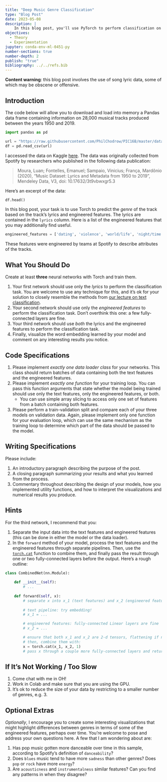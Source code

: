 ```yaml
---
title: "Deep Music Genre Classification"
type: "Blog Post"
date: 2023-05-08
description: |
    In this blog post, you'll use PyTorch to perform classification on a data set of song attributes, comparing approaches that use only lyrics, approaches that use only quantitative audio features, and approaches that use both. 
objectives: 
  - Theory
  - Experimentation
jupyter: conda-env-ml-0451-py
number-sections: true
number-depth: 2
publish: "true"
bibliography: ../../refs.bib
---
```


::: {.callout-important}

**Content warning**: this blog post involves the use of song lyric data, some of which may be obscene or offensive. 

:::

## Introduction

The code below will allow you to download and load into memory a Pandas data frame containing information on 28,000 musical tracks produced between the years 1950 and 2019. 

```python
import pandas as pd

url = "https://raw.githubusercontent.com/PhilChodrow/PIC16B/master/datasets/tcc_ceds_music.csv"
df = pd.read_csv(url)
```

I accessed the data on Kaggle [here](https://www.kaggle.com/datasets/saurabhshahane/music-dataset-1950-to-2019). The data was originally collected from Spotify by researchers who published in the following data publication:

> Moura, Luan; Fontelles, Emanuel; Sampaio, Vinicius; França, Mardônio (2020), “Music Dataset: Lyrics and Metadata from 1950 to 2019”, Mendeley Data, V3, doi: 10.17632/3t9vbwxgr5.3

Here's an excerpt of the data: 

```python
df.head()
```

In this blog post, your task is to use Torch to predict the *genre* of the track based on the track's lyrics and engineered features. The lyrics are contained in the `lyrics` column. Here is a list of the engineered features that you may additionally find useful. 

```python
engineered_features = ['dating', 'violence', 'world/life', 'night/time','shake the audience','family/gospel', 'romantic', 'communication','obscene', 'music', 'movement/places', 'light/visual perceptions','family/spiritual', 'like/girls', 'sadness', 'feelings', 'danceability','loudness', 'acousticness', 'instrumentalness', 'valence', 'energy']      
```

These features were engineered by teams at Spotify to describe attributes of the tracks. 

## What You Should Do

Create at least **three** neural networks with Torch and train them. 

1. Your first network should use only the *lyrics* to perform the classification task. You are welcome to use any technique for this, and it's ok for your solution to closely resemble the methods from [our lecture on text classification](../../lecture-notes/text-classification.ipynb). 
2. Your second network should use only the *engineered features* to perform the classification task. Don't overthink this one: a few fully-connected layers are fine. 
3. Your third network should use *both* the lyrics and the engineered features to perform the classification task. 
4. Finally, visualize the word embedding learned by your model and comment on any interesting results you notice. 

## Code Specifications

1. Please implement *exactly one data loader class* for your networks. This class should return batches of data containing both the text features and the engineered features. 
2. Please implement *exactly one function* for your training loop. You can pass this function arguments that state whether the model being trained should use only the text features, only the engineered features, or both. 
    - You can use simple array slicing to access only one set of features from a batch containing both features. 
3. Please perform a train-validation split and compare each of your three models on validation data. Again, please implement only one function for your evaluation loop, which can use the same mechanism as the training loop to determine which part of the data should be passed to the model. 

## Writing Specifications

Please include: 

1. An introductory paragraph describing the purpose of the post. 
2. A closing paragraph summarizing your results and what you learned from the process. 
3. Commentary throughout describing the design of your models, how you implemented utility functions, and how to interpret the visualizations and numerical results you produce. 

## Hints

For the third network, I recommend that you:

1. Separate the input data into the text features and engineered features (this can be done in either the model or the data loader).
2. In the `forward` method of your model, process the text features and the engineered features through separate pipelines. Then, use the [`torch.cat`](https://pytorch.org/docs/stable/generated/torch.cat.html) function to combine them, and finally pass the result through one or two fully-connected layers before the output. Here's a rough outline: 

```python
class CombinedNet(nn.Module):
    
    def __init__(self):
        # ...
    
    def forward(self, x):
        # separate x into x_1 (text features) and x_2 (engineered features)
        
        # text pipeline: try embedding! 
        # x_1 = ...

        # engineered features: fully-connected Linear layers are fine
        # x_2 = ...

        # ensure that both x_1 and x_2 are 2-d tensors, flattening if necessary
        # then, combine them with: 
        x = torch.cat(x_1, x_2, 1)
        # pass x through a couple more fully-connected layers and return output

```

## If It's Not Working / Too Slow

1. Come chat with me in OH! 
2. Work in Colab and make sure that you are using the GPU. 
3. It's ok to reduce the size of your data by restricting to a smaller number of genres, e.g. 3. 

## Optional Extras

*Optionally*, I encourage you to create some interesting visualizations that might highlight differences between genres in terms of some of the engineered features, perhaps over time. You're welcome to pose and address your own questions here. A few that I am wondering about are: 

1. Has pop music gotten more danceable over time in this sample, according to Spotify's definition of `danceability`? 
2. Does `blues` music tend to have more `sadness` than other genres? Does `pop` or `rock` have more `energy`? 
3. Are `acousticness` and `instrumentalness` similar features? Can you find any patterns in when they disagree? 



